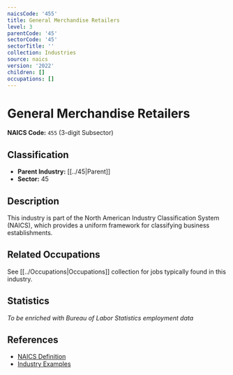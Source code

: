 ```yaml
---
naicsCode: '455'
title: General Merchandise Retailers
level: 3
parentCode: '45'
sectorCode: '45'
sectorTitle: ''
collection: Industries
source: naics
version: '2022'
children: []
occupations: []
---
```

# General Merchandise Retailers

**NAICS Code:** `455` (3-digit Subsector)

## Classification

- **Parent Industry:** [[../45|Parent]]
- **Sector:** 45

## Description

This industry is part of the North American Industry Classification System (NAICS), which provides a uniform framework for classifying business establishments.

## Related Occupations

See [[../Occupations|Occupations]] collection for jobs typically found in this industry.

## Statistics

*To be enriched with Bureau of Labor Statistics employment data*

## References

- [NAICS Definition](https://www.census.gov/naics/)
- [Industry Examples](https://www.census.gov/naics/2022NAICS/)
